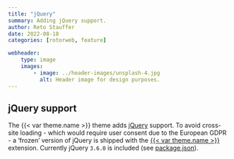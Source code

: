 ```yaml
---
title: "jQuery"
summary: Adding jQuery support.
author: Reto Stauffer
date: 2022-08-18
categories: [rotorweb, feature]

webheader:
    type: image
    images:
        - image: ../header-images/unsplash-4.jpg
          alt: Header image for design purposes.
---
```



## jQuery support

The {{< var theme.name >}} theme adds [jQuery]({{< var links.jquery >}}) support.
To avoid cross-site loading - which would require user consent due to the European GDPR - a
'frozen' version of jQuery is shipped with the
[{{< var theme.name >}}]({{< var links.rotorweb-ext >}}) extension.
Currently jQuery `3.6.0` is included
(see [package.json](https://github.com/retostauffer/rotorweb-ext/blob/main/package.json)).



